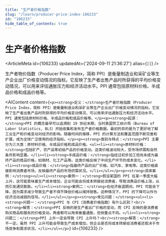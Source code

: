 ```yaml
---
title: "生产者价格指数"
slug: "/learn/producer-price-index-106233"
id: "106233"
hide_table_of_contents: true
---
```



# 生产者价格指数

<ArticleMeta id={106233} updatedAt={'2024-09-11 21:36:27'} alias={`[]`} />
<div className='border-solid border-b border-t-0 my-4 border-[var(--ifm-color-gray-300)]' />

生产者物价指数（Producer Price Index，简称 PPI）是衡量制造业和采矿业等生产企业出厂价格变动情况的指标。它反映了生产者出售产品时所获得的平均价格变动情况，可以用来评估通胀压力和经济活动水平。PPI 通常包括原材料价格、半成品价格和成品价格等。

<AIContent content={`<p><strong>定义：</strong>生产者价格指数（Producer Price Index，简称 PPI）是衡量制造业和采矿业等生产企业出厂价格变动情况的指标。它反映了生产者出售产品时所获得的平均价格变动情况，可以用来评估通胀压力和经济活动水平。PPI 通常包括原材料价格、半成品价格和成品价格等。</p><p><strong>起源：</strong>PPI 的概念最早可以追溯到 19 世纪末期，当时美国劳工统计局（Bureau of Labor Statistics, BLS）开始收集和发布生产者价格数据。最初的目的是为了更好地了解工业生产和价格变动对经济的影响。随着时间的推移，PPI 的计算方法和覆盖范围不断完善和扩展，成为全球广泛使用的经济指标。</p><p><strong>类别与特点：</strong>PPI 主要分为三大类：原材料价格、半成品价格和成品价格。<ul><li><strong>原材料价格：</strong>包括矿产、农产品等初级产品的价格变动。这类价格波动较大，受市场供需和自然条件影响显著。</li><li><strong>半成品价格：</strong>指经过初步加工但尚未成为最终产品的商品价格，如钢材、化工产品等。这类价格反映了中间生产环节的成本变化。</li><li><strong>成品价格：</strong>指最终产品的出厂价格，如汽车、家电等。这类价格直接影响消费者市场，反映最终产品的市场供需状况。</li></ul></p><p><strong>具体案例：</strong><ul><li><strong>案例一：</strong>假设某国的 PPI 在某一季度大幅上升，这可能意味着生产成本增加，企业可能会将成本转嫁给消费者，导致消费品价格上涨，从而引发通货膨胀。</li><li><strong>案例二：</strong>在经济衰退期间，PPI 可能会下降，因为需求减少导致生产者不得不降低价格以维持销售。这种情况下，PPI 的下降可以作为经济活动减弱的信号。</li></ul></p><p><strong>常见问题：</strong><ul><li><strong>问题一：</strong>PPI 与 CPI（消费者价格指数）有什么区别？<br/><strong>解答：</strong>PPI 反映的是生产者出厂价格的变动，而 CPI 反映的是消费者购买商品和服务的价格变动。两者都可以用来衡量通胀，但侧重点不同。</li><li><strong>问题二：</strong>PPI 上升一定会导致 CPI 上升吗？<br/><strong>解答：</strong>不一定。虽然 PPI 上升可能会导致生产成本增加，但企业是否将成本转嫁给消费者还取决于市场竞争和需求状况。</li></ul></p>`} id={106233} />
